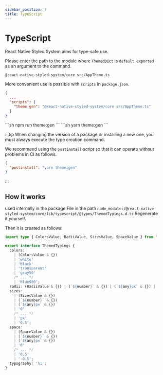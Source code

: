 ```yaml
---
sidebar_position: 7
title: TypeScript
---
```






# TypeScript

React Native Styled System aims for type-safe use.

Please enter the path to the module where `ThemedDict` is `default exported` as an argument to the command.

```shell
@react-native-styled-system/core src/AppTheme.ts
```

More convenient use is possible with `scripts` in `package.json`.

```json title="package.json"
{
  ...
  "scripts": {
    "theme:gen": "@react-native-styled-system/core src/AppTheme.ts"
  }
}
```

<Tabs>
  <TabItem value="npm" label="npm" default>
    ```sh
    npm run theme:gen
    ```
  </TabItem>
  <TabItem value="yarn" label="yarn">
    ```sh
    yarn theme:gen
    ```
  </TabItem>
</Tabs>

:::tip
When changing the version of a package or installing a new one, you must always execute the type creation command.

We recommend using the `postinstall` script so that it can operate without problems in CI as follows.

```json title="package.json"
{
  "postinstall": "yarn theme:gen"
}
```
:::

## How it works

used internally in the package
File in the path `node_modules/@react-native-styled-system/core/lib/typescript/@types/ThemedTypings.d.ts`
Regenerate it yourself.

Then it is created as follows:

```ts title="node_modules/@react-native-styled-system/core/lib/typescript/@types/ThemedTypings.d.ts"
import type { ColorsValue, RadiiValue, SizesValue, SpaceValue } from './Token';

export interface ThemedTypings {
  colors:
    | (ColorsValue & {})
    | 'white'
    | 'black'
    | 'transparent'
    | 'gray50'
    /* ... */
    | 'blue900';
  radii: (RadiiValue & {}) | (`${number}` & {}) | (`${any}px` & {}) | '1' | '2' | 'sm' | 'md';
  sizes:
    | (SizesValue & {})
    | (`${number}` & {})
    | (`${any}px` & {})
    | '0'
    /* ... */
    | 'px'
    | '0.5';
  space:
    | (SpaceValue & {})
    | (`${number}` & {})
    | (`${any}px` & {})
    | '0'
    /* ... */
    | '0.5'
    | '-0.5';
  typography: 'h1';
}

```